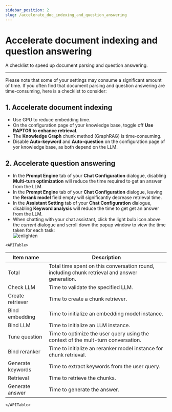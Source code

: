```yaml
---
sidebar_position: 2
slug: /accelerate_doc_indexing_and_question_answering
---
```


# Accelerate document indexing and question answering

A checklist to speed up document parsing and question answering.

---

Please note that some of your settings may consume a significant amount of time. If you often find that document parsing and question answering are time-consuming, here is a checklist to consider:

## 1. Accelerate document indexing

- Use GPU to reduce embedding time.
- On the configuration page of your knowledge base, toggle off **Use RAPTOR to enhance retrieval**.
- The **Knowledge Graph** chunk method (GraphRAG) is time-consuming.
- Disable **Auto-keyword** and **Auto-question** on the configuration page of yor knowledge base, as both depend on the LLM.

## 2. Accelerate question answering

- In the **Prompt Engine** tab of your **Chat Configuration** dialogue, disabling **Multi-turn optimization** will reduce the time required to get an answer from the LLM.
- In the **Prompt Engine** tab of your **Chat Configuration** dialogue, leaving the **Rerank model** field empty will significantly decrease retrieval time.
- In the **Assistant Setting** tab of your **Chat Configuration** dialogue, disabling **Keyword analysis** will reduce the time to get get an answer from the LLM.
- When chatting with your chat assistant, click the light bulb icon above the *current* dialogue and scroll down the popup window to view the time taken for each task:  
   ![enlighten](https://github.com/user-attachments/assets/fedfa2ee-21a7-451b-be66-20125619923c)  


```mdx-code-block
<APITable>
```

| Item name         | Description                                                  |
| ----------------- | ------------------------------------------------------------ |
| Total             | Total time spent on this conversation round, including chunk retrieval and answer generation. |
| Check LLM         | Time to validate the specified LLM.                          |
| Create retriever  | Time to create a chunk retriever.                            |
| Bind embedding    | Time to initialize an embedding model instance.              |
| Bind LLM          | Time to initialize an LLM instance.                           |
| Tune question     | Time to optimize the user query using the context of the mult-turn conversation. |
| Bind reranker     | Time to initialize an reranker model instance for chunk retrieval. |
| Generate keywords | Time to extract keywords from the user query.                |
| Retrieval         | Time to retrieve the chunks.                                 |
| Generate answer   | Time to generate the answer.                                 |

```mdx-code-block
</APITable>
```
